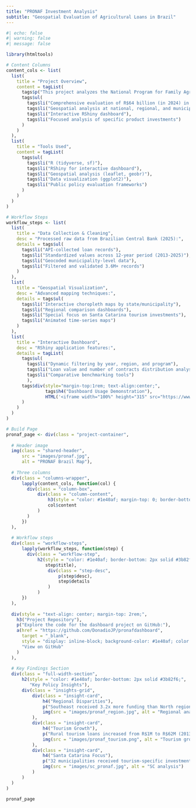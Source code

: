 ```yaml
---
title: "PRONAF Investment Analysis"
subtitle: "Geospatial Evaluation of Agricultural Loans in Brazil"
---
```


```r
#| echo: false
#| warning: false
#| message: false

library(htmltools)

# Content Columns
content_cols <- list(
  list(
    title = "Project Overview",
    content = tagList(
      tags$p("This project analyzes the National Program for Family Agriculture (PRONAF) loans across Brazil from 2013-2024."),
      tags$ul(
        tags$li("Comprehensive evaluation of R$64 billion (in 2024) in agricultural loans"),
        tags$li("Geospatial analysis at national, regional, and municipal levels"),
        tags$li("Interactive RShiny dashboard"),
        tags$li("Focused analysis of specific product investments")
      )
    )
  ),
  list(
    title = "Tools Used",
    content = tagList(
      tags$ul(
        tags$li("R (tidyverse, sf)"),
        tags$li("RShiny for interactive dashboard"),
        tags$li("Geospatial analysis (leaflet, geobr)"),
        tags$li("Data visualization (ggplot2)"),
        tags$li("Public policy evaluation frameworks")
      )
    )
  )
)

# Workflow Steps
workflow_steps <- list(
  list(
    title = "Data Collection & Cleaning",
    desc = "Processed raw data from Brazilian Central Bank (2025):",
    details = tags$ul(
      tags$li("API-collected loan records"),
      tags$li("Standardized values across 12-year period (2013-2025)"),
      tags$li("Geocoded municipality-level data"),
      tags$li("Filtered and validated 3.6M+ records")
    )
  ),
  list(
    title = "Geospatial Visualization",
    desc = "Advanced mapping techniques:",
    details = tags$ul(
      tags$li("Interactive choropleth maps by state/municipality"),
      tags$li("Regional comparison dashboards"),
      tags$li("Special focus on Santa Catarina tourism investments"),
      tags$li("Animated time-series maps")
    )
  ),
  list(
    title = "Interactive Dashboard",
    desc = "RShiny application features:",
    details = tagList(
      tags$ul(
        tags$li("Dynamic filtering by year, region, and program"),
        tags$li("Loan value and number of contracts distribution analysis"),
        tags$li("Comparative benchmarking tools")
        ),
      tags$div(style="margin-top:1rem; text-align:center;",
               tags$h4("Dashboard Usage Demonstration"),
               HTML('<iframe width="100%" height="315" src="https://www.youtube.com/embed/17zhB9qcFMc" frameborder="0" allowfullscreen></iframe>')
      )
    )
  )
)

# Build Page
pronaf_page <- div(class = "project-container",
  
  # Header image
  img(class = "shared-header",
      src = "images/pronaf.jpg",
      alt = "PRONAF Brazil Map"),
  
  # Three columns
  div(class = "columns-wrapper",
      lapply(content_cols, function(col) {
        div(class = "column-box",
            div(class = "column-content",
                h3(style = "color: #1e40af; margin-top: 0; border-bottom: 2px solid #3b82f6;", col$title),
                col$content
            )
        )
      })
  ),
  
  # Workflow steps
  div(class = "workflow-steps",
      lapply(workflow_steps, function(step) {
        div(class = "workflow-step",
            h2(style = "color: #1e40af; border-bottom: 2px solid #3b82f6; padding-bottom: 0.5rem;",
               step$title),
                div(class = "step-desc",
                    p(step$desc),
                    step$details
                )
            )
      })
  ),
  
  div(style = "text-align: center; margin-top: 2rem;",
    h3("Project Repository"),
    p("Explore the code for the dashboard project on GitHub:"),
    a(href = "https://github.com/DonadioJP/pronafdashboard", 
      target = "_blank",
      style = "display: inline-block; background-color: #1e40af; color: white; padding: 0.5rem 1rem; border-radius: 4px; text-decoration: none; margin-top: 0.5rem;",
      "View on GitHub"
    )
  ),
  
  # Key Findings Section
  div(class = "full-width-section",
      h2(style = "color: #1e40af; border-bottom: 2px solid #3b82f6;",
         "Key Policy Insights"),
      div(class = "insights-grid",
          div(class = "insight-card",
              h4("Regional Disparities"),
              p("Southeast received 3.2x more funding than North region"),
              img(src = "images/pronaf_region.jpg", alt = "Regional analysis")
          ),
          div(class = "insight-card",
              h4("Tourism Growth"),
              p("Rural tourism loans increased from R$1M to R$62M (2013-2024)"),
              img(src = "images/pronaf_tourism.png", alt = "Tourism growth")
          ),
          div(class = "insight-card",
              h4("Santa Catarina Focus"),
              p("32 municipalities received tourism-specific investments"),
              img(src = "images/sc_pronaf.jpg", alt = "SC analysis")
          )
      )
  )
)

pronaf_page
```

